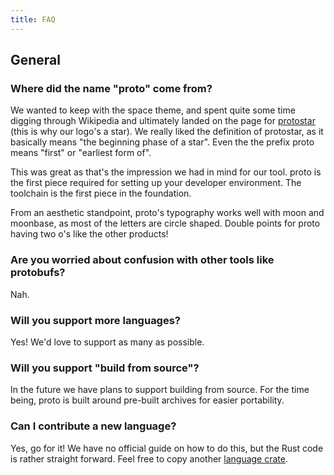 ```yaml
---
title: FAQ
---
```


## General

### Where did the name "proto" come from?

We wanted to keep with the space theme, and spent quite some time digging through Wikipedia and
ultimately landed on the page for [protostar](https://en.wikipedia.org/wiki/Protostar) (this is why
our logo's a star). We really liked the definition of protostar, as it basically means "the
beginning phase of a star". Even the the prefix proto means "first" or "earliest form of".

This was great as that's the impression we had in mind for our tool. proto is the first piece
required for setting up your developer environment. The toolchain is the first piece in the
foundation.

From an aesthetic standpoint, proto's typography works well with moon and moonbase, as most of the
letters are circle shaped. Double points for proto having two o's like the other products!

### Are you worried about confusion with other tools like protobufs?

Nah.

### Will you support more languages?

Yes! We'd love to support as many as possible.

### Will you support "build from source"?

In the future we have plans to support building from source. For the time being, proto is built
around pre-built archives for easier portability.

### Can I contribute a new language?

Yes, go for it! We have no official guide on how to do this, but the Rust code is rather straight
forward. Feel free to copy another
[language crate](https://github.com/moonrepo/proto/tree/master/crates).
